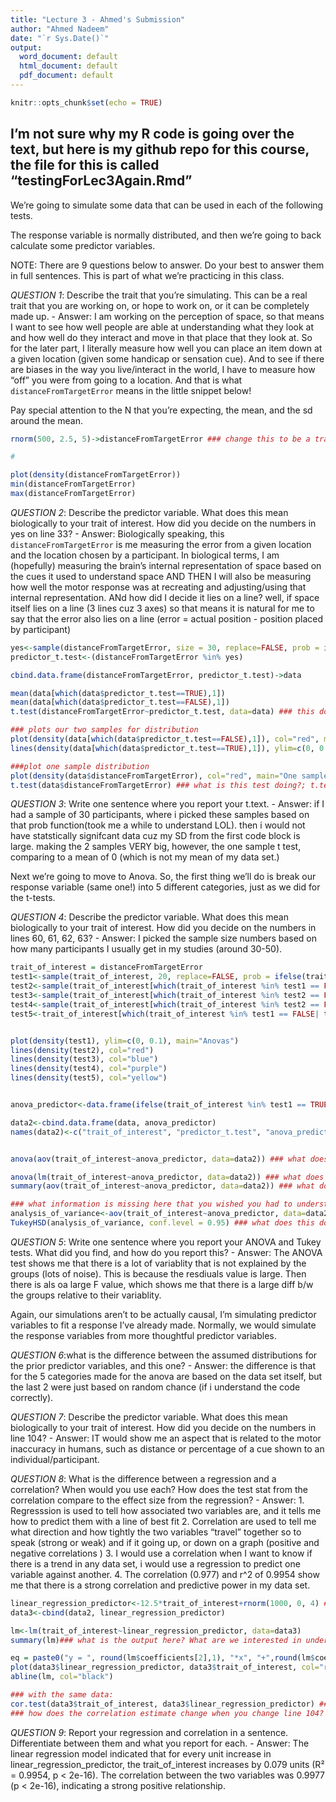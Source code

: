 ```yaml
---
title: "Lecture 3 - Ahmed's Submission"
author: "Ahmed Nadeem"
date: "`r Sys.Date()`"
output:
  word_document: default
  html_document: default
  pdf_document: default
---
```


```r
knitr::opts_chunk$set(echo = TRUE)
```

## I'm not sure why my R code is going over the text, but here is my github repo for this course, the file for this is called "testingForLec3Again.Rmd"

We're going to simulate some data that can be used in each of the following tests.

The response variable is normally distributed, and then we're going to back calculate some predictor variables.

NOTE: There are 9 questions below to answer. Do your best to answer them in full sentences. This is part of what we're practicing in this class.

*QUESTION 1*: Describe the trait that you're simulating. This can be a real trait that you are working on, or hope to work on, or it can be completely made up. 
- Answer: I am working on the perception of space, so that means I want to see how well people are able at understanding what they look at and how well do they interact and move in that place that they look at. So for the later part, I literally measure how well you can place an item down at a given location (given some handicap or sensation cue). And to see if there are biases in the way you live/interact in the world, I have to measure how "off" you were from going to a location. And that is what `distanceFromTargetError` means in the little snippet below!


Pay special attention to the N that you're expecting, the mean, and the sd around the mean. 

```r
rnorm(500, 2.5, 5)->distanceFromTargetError ### change this to be a trait that you're actually interested in, with an appropriate distribution! 

# 

plot(density(distanceFromTargetError))
min(distanceFromTargetError)
max(distanceFromTargetError)

```

*QUESTION 2*: Describe the predictor variable. What does this mean biologically to your trait of interest. How did you decide on the numbers in yes on line 33?
- Answer: Biologically speaking, this `distanceFromTargetError` is me measuring the error from a given location and the location chosen by a participant. In biological terms, I am (hopefully) measuring the brain's internal representation of space based on the cues it used to understand space AND THEN I will also be measuring how well the motor response was at recreating and adjusting/using that internal representation. ANd how did I decide it lies on a line? well, if space itself lies on a line (3 lines cuz 3 axes) so that means it is natural for me to say that the error also lies on a line (error = actual position - position placed by participant)

```r

yes<-sample(distanceFromTargetError, size = 30, replace=FALSE, prob = ifelse(test = distanceFromTargetError>2.5, yes = 0.95,no =  0.15)) #### play with this line! Is the test statistically significant. When is it not?
predictor_t.test<-(distanceFromTargetError %in% yes)

cbind.data.frame(distanceFromTargetError, predictor_t.test)->data

mean(data[which(data$predictor_t.test==TRUE),1])
mean(data[which(data$predictor_t.test==FALSE),1])
t.test(distanceFromTargetError~predictor_t.test, data=data) ### this does a two sample t-test. What would a one sample t test be testing? How would you do that?

### plots our two samples for distribution
plot(density(data[which(data$predictor_t.test==FALSE),1]), col="red", main="Two sample t test")
lines(density(data[which(data$predictor_t.test==TRUE),1]), ylim=c(0, 0.1), xlim=c(-20,20), main="Two Sample T test")

###plot one sample distribution
plot(density(data$distanceFromTargetError), col="red", main="One sample t test")
t.test(data$distanceFromTargetError) ### what is this test doing?; t.test(data$distanceFromTargetError, mu = mean(distanceFromTargetError)) ### what is this test doing?

```
*QUESTION 3*: Write one sentence where you report your t.text.
- Answer: if I had a sample of 30 participants, where i picked these samples based on that prob function(took me a while to understand LOL). then i would not have statstically signifcant data cuz my SD from the first code block is large. making the 2 samples VERY big, however, the one sample t test, comparing to a mean of 0 (which is not my mean of my data set.)

Next we're going to move to Anova. So, the first thing we'll do is break our response variable (same one!) into 5 different categories, just as we did for the t-tests. 

*QUESTION 4*: Describe the predictor variable. What does this mean biologically to your trait of interest. How did you decide on the numbers in lines 60, 61, 62, 63?
- Answer: I picked the sample size numbers based on how many participants I usually get in my studies (around 30-50). 

```r
trait_of_interest = distanceFromTargetError
test1<-sample(trait_of_interest, 20, replace=FALSE, prob = ifelse(trait_of_interest>7, 0.95, 0.15))
test2<-sample(trait_of_interest[which(trait_of_interest %in% test1 == FALSE)], 200, replace=FALSE, prob = ifelse(trait_of_interest[which(trait_of_interest %in% test1 == FALSE)] >4, 0.95, 0.15))
test3<-sample(trait_of_interest[which(trait_of_interest %in% test2 == FALSE | trait_of_interest %in% test1 ==FALSE)], 200, replace=FALSE, prob = ifelse(trait_of_interest[which(trait_of_interest %in% test2 == FALSE | trait_of_interest %in% test1 == FALSE)] >0, 0.95, 0.15))
test4<-sample(trait_of_interest[which(trait_of_interest %in% test2 == FALSE | trait_of_interest %in% test1 ==FALSE | trait_of_interest %in% test3 == FALSE)], 200, replace=FALSE, prob = ifelse(trait_of_interest[which(trait_of_interest %in% test2 == FALSE | trait_of_interest %in% test1 ==FALSE | trait_of_interest %in% test3 == FALSE)] >-4, 0.95, 0.15))
test5<-trait_of_interest[which(trait_of_interest %in% test1 == FALSE| trait_of_interest %in% test2 == FALSE | trait_of_interest %in% test3 == FALSE | trait_of_interest %in% test4 == FALSE)]


plot(density(test1), ylim=c(0, 0.1), main="Anovas")
lines(density(test2), col="red")
lines(density(test3), col="blue")
lines(density(test4), col="purple")
lines(density(test5), col="yellow")


anova_predictor<-data.frame(ifelse(trait_of_interest %in% test1 == TRUE, "group1", ifelse(trait_of_interest %in% test2 == TRUE, "group2", ifelse(trait_of_interest %in% test3 == TRUE, "group3", ifelse(trait_of_interest %in% test4 == TRUE, "group4", "group5")))))

data2<-cbind.data.frame(data, anova_predictor)
names(data2)<-c("trait_of_interest", "predictor_t.test", "anova_predictor")


anova(aov(trait_of_interest~anova_predictor, data=data2)) ### what does this do?

anova(lm(trait_of_interest~anova_predictor, data=data2)) ### what does this do? 
summary(aov(trait_of_interest~anova_predictor, data=data2)) ### what does this do? What do you notice about the last three tests?

### what information is missing here that you wished you had to understand your study better?
analysis_of_variance<-aov(trait_of_interest~anova_predictor, data=data2) ##name the model to keep it for downstream
TukeyHSD(analysis_of_variance, conf.level = 0.95) ### what does this do, and where are the differences?

```

*QUESTION 5*: Write one sentence where you report your ANOVA and Tukey tests. What did you find, and how do you report this?
- Answer: The ANOVA test shows me that there is a lot of variablity that is not explained by the groups (lots of noise). This is because the resdiuals value is large. Then there is als oa large F value, which shows me that there is a large diff b/w the groups relative to their variablity. 

Again, our simulations aren't to be actually causal, I'm simulating predictor variables to fit a response I've already made. Normally, we would simulate the response variables from more thoughtful predictor variables.

*QUESTION 6*:what is the difference between the assumed distributions for the prior predictor variables, and this one?
- Answer: the difference is that for the 5 categories made for the anova are based on the data set itself, but the last 2 were just based on random chance (if i understand the code correctly).

*QUESTION 7*: Describe the predictor variable. What does this mean biologically to your trait of interest. How did you decide on the numbers in line 104?
- Answer: IT would show me an aspect that is related to the motor inaccuracy in humans, such as distance or percentage of a cue shown to an individual/participant.

*QUESTION 8*: What is the difference between a regression and a correlation? When would you use each? How does the test stat from the correlation compare to the effect size from the regression?
- Answer:
  1. Regresssion is used to tell how associated two variables are, and it tells me how to predict them with a line of best fit
  2. Correlation are used to tell me what direction and how tightly the two variables "travel" together so to speak (strong or weak) and if it going up, or down on a graph (positive and negative correlations )
  3. I would use a correlation when I want to know if there is a trend in any data set, i would use a regression to predict one variable against another.
  4. The correlation (0.977) and r^2 of 0.9954 show me that there is a strong correlation and predictive power in my data set. 
```r

linear_regression_predictor<-12.5*trait_of_interest+rnorm(1000, 0, 4) ### change these numbers!! Remember that this is backwards from how we did this on day 1, so the slope should go the other way!
data3<-cbind(data2, linear_regression_predictor)

lm<-lm(trait_of_interest~linear_regression_predictor, data=data3)
summary(lm)### what is the output here? What are we interested in understanding from this model? How do we get m? How do we get the intercept?

eq = paste0("y = ", round(lm$coefficients[2],1), "*x", "+",round(lm$coefficients[1],1), ", R^2=", round(summary(lm)$adj.r.squared, digits=3))
plot(data3$linear_regression_predictor, data3$trait_of_interest, col="red", main=eq)
abline(lm, col="black")

### with the same data:
cor.test(data3$trait_of_interest, data3$linear_regression_predictor) ### compare the sample estimate to the 1) simulated effect sizes and 2) to the estimated effect size 
### how does the correlation estimate change when you change line 104?
```

*QUESTION 9*: Report your regression and correlation in a sentence. Differentiate between them and what you report for each. 
- Answer: The linear regression model indicated that for every unit increase in linear_regression_predictor, the trait_of_interest increases by 0.079 units (R² = 0.9954, p < 2e-16). The correlation between the two variables was 0.9977 (p < 2e-16), indicating a strong positive relationship.